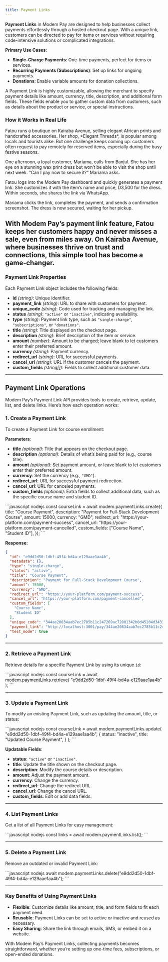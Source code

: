 ```yaml
---
title: Payment Links
---
```


**Payment Links** in Modem Pay are designed to help businesses collect payments effortlessly through a hosted checkout page. With a unique link, customers can be directed to pay for items or services without requiring code-intensive solutions or complicated integrations. 

**Primary Use Cases**:
- **Single-Charge Payments**: One-time payments, perfect for items or services.
- **Recurring Payments (Subscriptions)**: Set up links for ongoing payments.
- **Donations**: Enable variable amounts for donation collections.

A Payment Link is highly customizable, allowing the merchant to specify payment details like amount, currency, title, description, and additional form fields. These fields enable you to gather custom data from customers, such as details about the product or service, or special instructions.

### How it Works in Real Life

<Tip>
Fatou runs a boutique on Kairaba Avenue, selling elegant African prints and handcrafted accessories. Her shop, *Elegant Threads*, is popular among locals and tourists alike. But one challenge keeps coming up: customers often request to pay remotely for reserved items, especially during the busy festive seasons.  

One afternoon, a loyal customer, Mariama, calls from Banjul. She has her eye on a stunning wax print dress but won’t be able to visit the shop until next week. “Can I pay now to secure it?” Mariama asks.  

Fatou logs into the Modem Pay dashboard and quickly generates a payment link. She customizes it with the item’s name and price, D3,500 for the dress. Within seconds, she shares the link via WhatsApp.  

Mariama clicks the link, completes the payment, and sends a confirmation screenshot. The dress is now secured, waiting for her pickup.  

With Modem Pay’s payment link feature, Fatou keeps her customers happy and never misses a sale, even from miles away. On Kairaba Avenue, where businesses thrive on trust and connections, this simple tool has become a game-changer.
</Tip>
---

### Payment Link Properties

Each Payment Link object includes the following fields:

- **id** *(string)*: Unique identifier.
- **payment_link** *(string)*: URL to share with customers for payment.
- **unique_code** *(string)*: Code used for tracking and managing the link.
- **status** *(string)*: `"active"` or `"inactive"`, indicating availability.
- **type** *(string)*: Payment link type, such as `"single-charge"`, `"subscriptions"`, or `"donations"`.
- **title** *(string)*: Title displayed on the checkout page.
- **description** *(string)*: Brief description of the item or service.
- **amount** *(number)*: Amount to be charged; leave blank to let customers enter their preferred amount.
- **currency** *(string)*: Payment currency.
- **redirect_url** *(string)*: URL for successful payments.
- **cancel_url** *(string)*: URL if the customer cancels the payment.
- **custom_fields** *(string[])*: Fields to collect additional customer data.

--- 

## Payment Link Operations

Modem Pay’s Payment Link API provides tools to create, retrieve, update, list, and delete links. Here’s how each operation works:


### 1. Create a Payment Link

To create a Payment Link for course enrollment:

**Parameters**:
- **title** *(optional)*: Title that appears on the checkout page.
- **description** *(optional)*: Details of what’s being paid for (e.g., course title).
- **amount** *(optional)*: Set payment amount, or leave blank to let customers enter their preferred amount.
- **currency**: Set the currency (e.g., `"GMD"`).
- **redirect_url**: URL for successful payment redirection.
- **cancel_url**: URL for canceled payments.
- **custom_fields** *(optional)*: Extra fields to collect additional data, such as the specific course name and student ID.

<CodeGroup>
```javascript nodejs
const courseLink = await modem.paymentLinks.create({
    title: "Course Payment",
    description: "Payment for Full-Stack Development Course",
    amount: 15000,
    currency: "GMD",
    redirect_url: "https://your-platform.com/payment-success",
    cancel_url: "https://your-platform.com/payment-cancelled",
    custom_fields: ["Course Name", "Student ID"],
});
```
</CodeGroup>

**Response:**

```json
{
  "id": "e9dd2d50-1dbf-49f4-bd4a-e129aae1aa4b",
  "metadata": {},
  "type": "single-charge",
  "status": "active",
  "title": "Course Payment",
  "description": "Payment for Full-Stack Development Course",
  "amount": 15000,
  "currency": "GMD",
  "redirect_url": "https://your-platform.com/payment-success",
  "cancel_url": "https://your-platform.com/payment-cancelled",
  "custom_fields": [
    "Course Name",
    "Student ID"
  ],
  "unique_code": "344ae20834aab7ec2785b11c247269ac72801342b0d45204d34332a34308e217",
  "payment_link": "http://localhost:3001/pay/344ae20834aab7ec2785b11c247269ac72801342b0d45204d34332a34308e217",
  "test_mode": true
}
```

---

### 2. Retrieve a Payment Link

Retrieve details for a specific Payment Link by using its unique `id`:

<CodeGroup>
```javascript nodejs
const courseLink = await modem.paymentLinks.retrieve(
    "e9dd2d50-1dbf-49f4-bd4a-e129aae1aa4b"
);
```
</CodeGroup>

---

### 3. Update a Payment Link

To modify an existing Payment Link, such as updating the amount, title, or status:

<CodeGroup>
```javascript nodejs
const courseLink = await modem.paymentLinks.update(
    "e9dd2d50-1dbf-49f4-bd4a-e129aae1aa4b",
    {
      status: "inactive",
      title: "Updated Course Payment",
    }
);
```
</CodeGroup>

**Updatable Fields**:
- **status**: `"active"` or `"inactive"`.
- **title**: Update the title shown on the checkout page.
- **description**: Modify the course details or description.
- **amount**: Adjust the payment amount.
- **currency**: Change the currency.
- **redirect_url**: Change the redirect URL.
- **cancel_url**: Change the cancel URL.
- **custom_fields**: Edit or add data fields.

---

### 4. List Payment Links

Get a list of all Payment Links for easy management:

<CodeGroup>
```javascript nodejs
const links = await modem.paymentLinks.list();
```
</CodeGroup>

---

### 5. Delete a Payment Link

Remove an outdated or invalid Payment Link:

<CodeGroup>
```javascript nodejs
await modem.paymentLinks.delete("e9dd2d50-1dbf-49f4-bd4a-e129aae1aa4b");
```
</CodeGroup>

--- 

### Key Benefits of Using Payment Links

- **Flexible**: Customize details like amount, title, and form fields to fit each payment need.
- **Reusable**: Payment Links can be set to active or inactive and reused as necessary.
- **Easy Sharing**: Share the link through emails, SMS, or embed it on a website.

With Modem Pay’s Payment Links, collecting payments becomes straightforward, whether you’re setting up one-time fees, subscriptions, or open-ended donations.